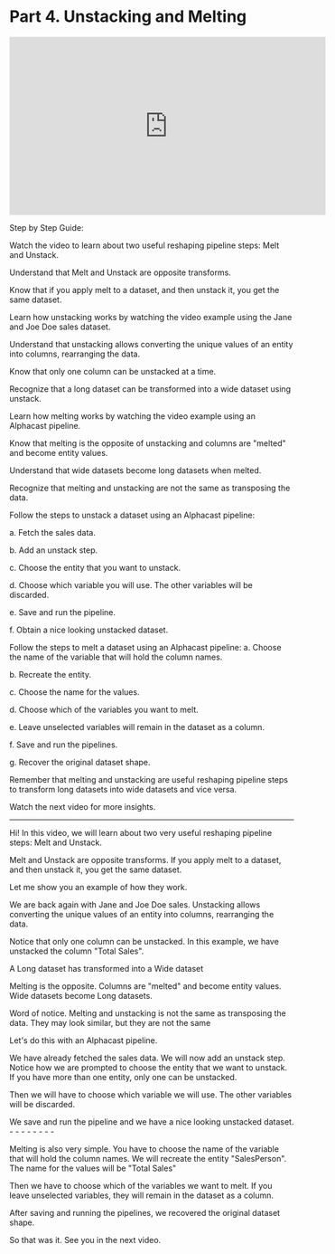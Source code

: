 # Part 4. Unstacking and Melting

<iframe width="560" height="315" src="https://www.youtube.com/embed/TpB79T6pOm8" title="YouTube video player" frameborder="0" allow="accelerometer; autoplay; clipboard-write; encrypted-media; gyroscope; picture-in-picture; web-share" allowfullscreen></iframe>


Step by Step Guide:

Watch the video to learn about two useful reshaping pipeline steps: Melt and Unstack.

Understand that Melt and Unstack are opposite transforms.

Know that if you apply melt to a dataset, and then unstack it, you get the same dataset.

Learn how unstacking works by watching the video example using the Jane and Joe Doe sales dataset.

Understand that unstacking allows converting the unique values of an entity into columns, rearranging the data.

Know that only one column can be unstacked at a time.

Recognize that a long dataset can be transformed into a wide dataset using unstack.

Learn how melting works by watching the video example using an Alphacast pipeline.

Know that melting is the opposite of unstacking and columns are "melted" and become entity values.

Understand that wide datasets become long datasets when melted.

Recognize that melting and unstacking are not the same as transposing the data.

Follow the steps to unstack a dataset using an Alphacast pipeline:

a. Fetch the sales data.

b. Add an unstack step.

c. Choose the entity that you want to unstack.

d. Choose which variable you will use. The other variables will be discarded.

e. Save and run the pipeline.

f. Obtain a nice looking unstacked dataset.

Follow the steps to melt a dataset using an Alphacast pipeline:
a. Choose the name of the variable that will hold the column names.

b. Recreate the entity.

c. Choose the name for the values.

d. Choose which of the variables you want to melt.

e. Leave unselected variables will remain in the dataset as a column.

f. Save and run the pipelines.

g. Recover the original dataset shape.

Remember that melting and unstacking are useful reshaping pipeline steps to transform long datasets into wide datasets and vice versa.

Watch the next video for more insights.

------------------------

Hi! In this video, we will learn about two very useful reshaping pipeline steps: Melt and Unstack.

Melt and Unstack are opposite transforms. If you apply melt to a dataset, and then unstack it, you get the same dataset.

Let me show you an example of how they work.

We are back again with Jane and Joe Doe sales. Unstacking allows converting the unique values of an entity into columns, rearranging the data.

Notice that only one column can be unstacked. In this example, we have unstacked the column "Total Sales".

A Long dataset has transformed into a Wide dataset

Melting is the opposite. Columns are "melted" and become entity values. Wide datasets become Long datasets.

Word of notice. Melting and unstacking is not the same as transposing the data. They may look similar, but they are not the same

Let's do this with an Alphacast pipeline.

We have already fetched the sales data. We will now add an unstack step. Notice how we are prompted to choose the entity that we want to unstack. If you have more than one entity, only one can be unstacked.

Then we will have to choose which variable we will use. The other variables will be discarded.

We save and run the pipeline and we have a nice looking unstacked dataset. - - - - - - - -

Melting is also very simple. You have to choose the name of the variable that will hold the column names. We will recreate the entity "SalesPerson". The name for the values will be "Total Sales"

Then we have to choose which of the variables we want to melt. If you leave unselected variables, they will remain in the dataset as a column.

After saving and running the pipelines, we recovered the original dataset shape.

So that was it. See you in the next video.
